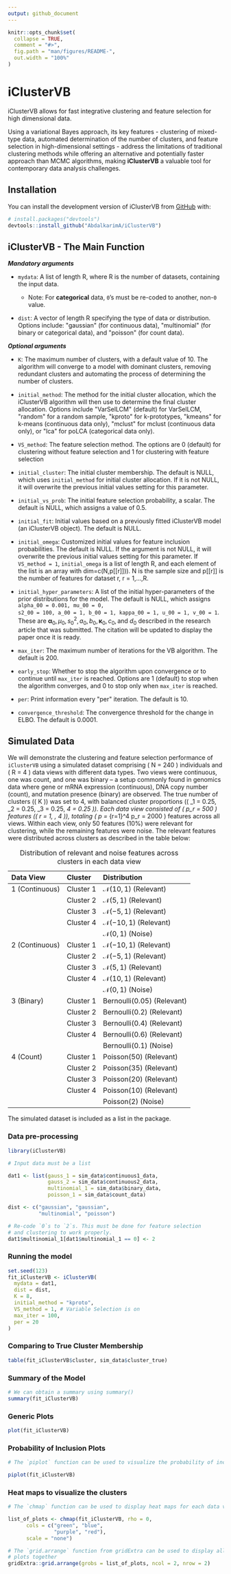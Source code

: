 ```yaml
---
output: github_document
---
```


<!-- README.md is generated from README.Rmd. Please edit that file -->

```r
knitr::opts_chunk$set(
  collapse = TRUE,
  comment = "#>",
  fig.path = "man/figures/README-",
  out.width = "100%"
)
```

# iClusterVB

<!-- badges: start -->
<!-- badges: end -->

iClusterVB allows for fast integrative clustering and feature selection for high dimensional data.
    
Using a variational Bayes approach, its key features - clustering of mixed-type data, automated determination of the number of clusters, and feature selection in high-dimensional settings - address the limitations of traditional clustering methods while offering an alternative and potentially faster approach than MCMC algorithms, making __iClusterVB__ a valuable tool for contemporary data analysis challenges.

## Installation

You can install the development version of iClusterVB from [GitHub](https://github.com/AbdalkarimA/iClusterVB) with:

``` r
# install.packages("devtools")
devtools::install_github("AbdalkarimA/iClusterVB")
```

## iClusterVB - The Main Function

***Mandatory arguments***

-   `mydata`: A list of length R, where R is the number of datasets,
    containing the input data.

    -   Note: For **categorical** data, `0`'s must be re-coded to
        another, non-`0` value.

-   `dist`: A vector of length R specifying the type of data or
    distribution. Options include: \"gaussian\" (for continuous data),
    \"multinomial\" (for binary or categorical data), and \"poisson\"
    (for count data).

::: flushleft
***Optional arguments***
:::

-   `K`: The maximum number of clusters, with a default value of 10. The
    algorithm will converge to a model with dominant clusters, removing
    redundant clusters and automating the process of determining the
    number of clusters.

-   `initial_method`: The method for the initial cluster allocation,
    which the iClusterVB algorithm will then use to determine the final
    cluster allocation. Options include \"VarSelLCM\" (default) for
    VarSelLCM, \"random\" for a random sample, \"kproto\"
    for k-prototypes, \"kmeans\" for k-means (continuous
    data only), \"mclust\" for mclust (continuous data only),
    or \"lca\" for poLCA (categorical data only).

-   `VS_method`: The feature selection method. The options are 0
    (default) for clustering without feature selection and 1 for
    clustering with feature selection

-   `initial_cluster`: The initial cluster membership. The default is
    NULL, which uses `initial_method` for initial cluster allocation. If
    it is not NULL, it will overwrite the previous initial values
    setting for this parameter.

-   `initial_vs_prob`: The initial feature selection probability, a
    scalar. The default is NULL, which assigns a value of 0.5.

-   `initial_fit`: Initial values based on a previously fitted
    iClusterVB model (an iClusterVB object). The default is NULL.

-   `initial_omega`: Customized initial values for feature inclusion
    probabilities. The default is NULL. If the argument is not NULL, it
    will overwrite the previous initial values setting for this
    parameter. If `VS_method = 1`, `initial_omega` is a list of length
    R, and each element of the list is an array with
    dim=c(N,p\[\[r\]\])). N is the sample size and p\[\[r\]\] is the
    number of features for dataset r, r = 1,\...,R.

-   `initial_hyper_parameters`: A list of the initial hyper-parameters
    of the prior distributions for the model. The default is NULL, which
    assigns `alpha_00 = 0.001, mu_00 = 0,`\
    `s2_00 = 100, a_00 = 1, b_00 = 1, kappa_00 = 1, u_00 = 1, v_00 = 1`.
    These are
    $\pmb{\alpha}_0, \mu_0, s^2_0, a_0, b_0, \pmb{\kappa}_0, c_0, \text{and } d_0$
    described in the research article that was submitted. The citation will be updated
    to display the paper once it is ready.

-   `max_iter`: The maximum number of iterations for the VB algorithm.
    The default is 200.

-   `early_stop`: Whether to stop the algorithm upon convergence or to
    continue until `max_iter` is reached. Options are 1 (default) to
    stop when the algorithm converges, and 0 to stop only when
    `max_iter` is reached.

-   `per`: Print information every \"per\" iteration. The default is 10.

-   `convergence_threshold`: The convergence threshold for the change in
    ELBO. The default is 0.0001.


## Simulated Data

We will demonstrate the clustering and feature selection performance of `iClusterVB` using a simulated dataset comprising \( N = 240 \) individuals and \( R = 4 \) data views with different data types. Two views were continuous, one was count, and one was binary -- a setup commonly found in genomics data where gene or mRNA expression (continuous), DNA copy number (count), and mutation presence (binary) are observed. The true number of clusters (\( K \)) was set to 4, with balanced cluster proportions (\( \pi_1 = 0.25, \pi_2 = 0.25, \pi_3 = 0.25, \pi_4 = 0.25 \)). Each data view consisted of \( p_r = 500 \) features (\( r = 1, \dots, 4 \)), totaling \( p = \sum_{r=1}^4 p_r = 2000 \) features across all views. Within each view, only 50 features (10\%) were relevant for clustering, while the remaining features were noise. The relevant features were distributed across clusters as described in the table below:


::: {#tab:simulated-dataset}
  **Data View**    **Cluster**   **Distribution**
  ---------------- ------------- -------------------------------------
  1 (Continuous)   Cluster 1     $\mathcal{N}(10, 1)$ (Relevant)
                   Cluster 2     $\mathcal{N}(5, 1)$ (Relevant)
                   Cluster 3     $\mathcal{N}(-5, 1)$ (Relevant)
                   Cluster 4     $\mathcal{N}(-10, 1)$ (Relevant)
                                 $\mathcal{N}(0, 1)$ (Noise)
  2 (Continuous)   Cluster 1     $\mathcal{N}(-10, 1)$ (Relevant)
                   Cluster 2     $\mathcal{N}(-5, 1)$ (Relevant)
                   Cluster 3     $\mathcal{N}(5, 1)$ (Relevant)
                   Cluster 4     $\mathcal{N}(10, 1)$ (Relevant)
                                 $\mathcal{N}(0, 1)$ (Noise)
  3 (Binary)       Cluster 1     $\text{Bernoulli}(0.05)$ (Relevant)
                   Cluster 2     $\text{Bernoulli}(0.2)$ (Relevant)
                   Cluster 3     $\text{Bernoulli}(0.4)$ (Relevant)
                   Cluster 4     $\text{Bernoulli}(0.6)$ (Relevant)
                                 $\text{Bernoulli}(0.1)$ (Noise)
  4 (Count)        Cluster 1     $\text{Poisson}(50)$ (Relevant)
                   Cluster 2     $\text{Poisson}(35)$ (Relevant)
                   Cluster 3     $\text{Poisson}(20)$ (Relevant)
                   Cluster 4     $\text{Poisson}(10)$ (Relevant)
                                 $\text{Poisson}(2)$ (Noise)

  : Distribution of relevant and noise features across clusters in each
  data view
:::

The simulated dataset is included as a list in the package.

### Data pre-processing

```r
library(iClusterVB)

# Input data must be a list

dat1 <- list(gauss_1 = sim_data$continuous1_data,
             gauss_2 = sim_data$continuous2_data,
             multinomial_1 = sim_data$binary_data,
             poisson_1 = sim_data$count_data)

dist <- c("gaussian", "gaussian",
          "multinomial", "poisson")

# Re-code `0`s to `2`s. This must be done for feature selection 
# and clustering to work properly.
dat1$multinomial_1[dat1$multinomial_1 == 0] <- 2
```

### Running the model

```r
set.seed(123)
fit_iClusterVB <- iClusterVB(
  mydata = dat1,
  dist = dist,
  K = 8,
  initial_method = "kproto",
  VS_method = 1, # Variable Selection is on
  max_iter = 100,
  per = 20
)
```

### Comparing to True Cluster Membership

```r
table(fit_iClusterVB$cluster, sim_data$cluster_true)
```


### Summary of the Model

```r
# We can obtain a summary using summary()
summary(fit_iClusterVB)
```


### Generic Plots

```r
plot(fit_iClusterVB)
```


### Probability of Inclusion Plots

```r
# The `piplot` function can be used to visualize the probability of inclusion

piplot(fit_iClusterVB)
```


### Heat maps to visualize the clusters


```r
# The `chmap` function can be used to display heat maps for each data view

list_of_plots <- chmap(fit_iClusterVB, rho = 0,
      cols = c("green", "blue",
               "purple", "red"),
      scale = "none")
```

```r
# The `grid.arrange` function from gridExtra can be used to display all the 
# plots together
gridExtra::grid.arrange(grobs = list_of_plots, ncol = 2, nrow = 2)
```
